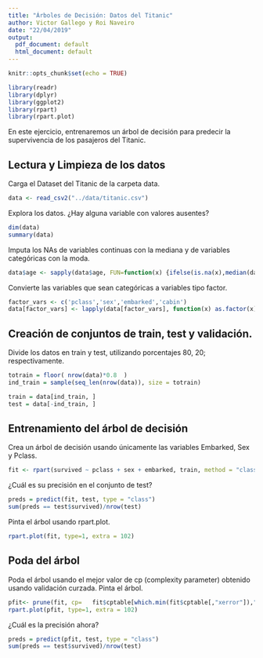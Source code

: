 ```yaml
---
title: "Árboles de Decisión: Datos del Titanic"
author: Victor Gallego y Roi Naveiro
date: "22/04/2019"
output:
  pdf_document: default
  html_document: default
---
```


```r
knitr::opts_chunk$set(echo = TRUE)
```


```r
library(readr)
library(dplyr)
library(ggplot2)
library(rpart)
library(rpart.plot)
```

En este ejercicio, entrenaremos un árbol de decisión para predecir la supervivencia de los pasajeros del Titanic.

## Lectura y Limpieza de los datos

Carga el Dataset del Titanic de la carpeta data.

```r
data <- read_csv2("../data/titanic.csv")
```

Explora los datos. ¿Hay alguna variable con valores ausentes?

```r
dim(data)
summary(data)
```

Imputa los NAs de variables continuas con la mediana y de variables categóricas con la moda.

```r
data$age <- sapply(data$age, FUN=function(x) {ifelse(is.na(x),median(data$age, na.rm = TRUE),x)})
```

Convierte las variables que sean categóricas a variables tipo factor.

```r
factor_vars <- c('pclass','sex','embarked','cabin')
data[factor_vars] <- lapply(data[factor_vars], function(x) as.factor(x))
```


## Creación de conjuntos de train, test y validación.

Divide los datos en train y test, utilizando porcentajes 80, 20; respectivamente.

```r
totrain = floor( nrow(data)*0.8  )
ind_train = sample(seq_len(nrow(data)), size = totrain)

train = data[ind_train, ]
test = data[-ind_train, ]
```

## Entrenamiento del árbol de decisión

Crea un árbol de decisión usando únicamente las variables Embarked, Sex y Pclass.

```r
fit <- rpart(survived ~ pclass + sex + embarked, train, method = "class", cp=0)
```

¿Cuál es su precisión en el conjunto de test?
```r
preds = predict(fit, test, type = "class")
sum(preds == test$survived)/nrow(test)
```

Pinta el árbol usando rpart.plot.

```r
rpart.plot(fit, type=1, extra = 102)
```

## Poda del árbol

Poda el árbol usando el mejor valor de cp (complexity parameter) obtenido usando validación curzada. Pinta el árbol.

```r
pfit<- prune(fit, cp=   fit$cptable[which.min(fit$cptable[,"xerror"]),"CP"])
rpart.plot(pfit, type=1, extra = 102)
```


¿Cuál es la precisión ahora?

```r
preds = predict(pfit, test, type = "class")
sum(preds == test$survived)/nrow(test)
```

